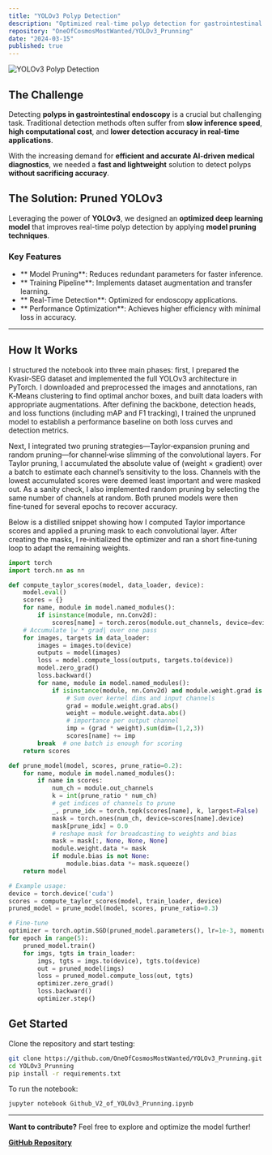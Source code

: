 ```yaml
---
title: "YOLOv3 Polyp Detection"
description: "Optimized real-time polyp detection for gastrointestinal endoscopy using pruning."
repository: "OneOfCosmosMostWanted/YOLOv3_Prunning"
date: "2024-03-15"
published: true
---
```


![YOLOv3 Polyp Detection](https://user-images.githubusercontent.com/placeholder-image)

## The Challenge

Detecting **polyps in gastrointestinal endoscopy** is a crucial but challenging task. Traditional detection methods often suffer from **slow inference speed**, **high computational cost**, and **lower detection accuracy in real-time applications**.

With the increasing demand for **efficient and accurate AI-driven medical diagnostics**, we needed a **fast and lightweight** solution to detect polyps **without sacrificing accuracy**.

## The Solution: Pruned YOLOv3

Leveraging the power of **YOLOv3**, we designed an **optimized deep learning model** that improves real-time polyp detection by applying **model pruning techniques**.

###  **Key Features**
- ** Model Pruning**: Reduces redundant parameters for faster inference.
- ** Training Pipeline**: Implements dataset augmentation and transfer learning.
- ** Real-Time Detection**: Optimized for endoscopy applications.
- ** Performance Optimization**: Achieves higher efficiency with minimal loss in accuracy.

---

##  How It Works

I structured the notebook into three main phases: first, I prepared the Kvasir‑SEG dataset and implemented the full YOLOv3 architecture in PyTorch. I downloaded and preprocessed the images and annotations, ran K‑Means clustering to find optimal anchor boxes, and built data loaders with appropriate augmentations. After defining the backbone, detection heads, and loss functions (including mAP and F1 tracking), I trained the unpruned model to establish a performance baseline on both loss curves and detection metrics.

Next, I integrated two pruning strategies—Taylor‑expansion pruning and random pruning—for channel‑wise slimming of the convolutional layers. For Taylor pruning, I accumulated the absolute value of (weight × gradient) over a batch to estimate each channel’s sensitivity to the loss. Channels with the lowest accumulated scores were deemed least important and were masked out. As a sanity check, I also implemented random pruning by selecting the same number of channels at random. Both pruned models were then fine‑tuned for several epochs to recover accuracy.

Below is a distilled snippet showing how I computed Taylor importance scores and applied a pruning mask to each convolutional layer. After creating the masks, I re‑initialized the optimizer and ran a short fine‑tuning loop to adapt the remaining weights.

```python
import torch
import torch.nn as nn

def compute_taylor_scores(model, data_loader, device):
    model.eval()
    scores = {}
    for name, module in model.named_modules():
        if isinstance(module, nn.Conv2d):
            scores[name] = torch.zeros(module.out_channels, device=device)
    # Accumulate |w * grad| over one pass
    for images, targets in data_loader:
        images = images.to(device)
        outputs = model(images)
        loss = model.compute_loss(outputs, targets.to(device))
        model.zero_grad()
        loss.backward()
        for name, module in model.named_modules():
            if isinstance(module, nn.Conv2d) and module.weight.grad is not None:
                # Sum over kernel dims and input channels
                grad = module.weight.grad.abs()
                weight = module.weight.data.abs()
                # importance per output channel
                imp = (grad * weight).sum(dim=(1,2,3))
                scores[name] += imp
        break  # one batch is enough for scoring
    return scores

def prune_model(model, scores, prune_ratio=0.2):
    for name, module in model.named_modules():
        if name in scores:
            num_ch = module.out_channels
            k = int(prune_ratio * num_ch)
            # get indices of channels to prune
            _, prune_idx = torch.topk(scores[name], k, largest=False)
            mask = torch.ones(num_ch, device=scores[name].device)
            mask[prune_idx] = 0.0
            # reshape mask for broadcasting to weights and bias
            mask = mask[:, None, None, None]
            module.weight.data *= mask
            if module.bias is not None:
                module.bias.data *= mask.squeeze()
    return model

# Example usage:
device = torch.device('cuda')
scores = compute_taylor_scores(model, train_loader, device)
pruned_model = prune_model(model, scores, prune_ratio=0.3)

# Fine‑tune
optimizer = torch.optim.SGD(pruned_model.parameters(), lr=1e-3, momentum=0.9)
for epoch in range(5):
    pruned_model.train()
    for imgs, tgts in train_loader:
        imgs, tgts = imgs.to(device), tgts.to(device)
        out = pruned_model(imgs)
        loss = pruned_model.compute_loss(out, tgts)
        optimizer.zero_grad()
        loss.backward()
        optimizer.step()

```

##  Get Started
Clone the repository and start testing:

```sh
git clone https://github.com/OneOfCosmosMostWanted/YOLOv3_Prunning.git
cd YOLOv3_Prunning
pip install -r requirements.txt
```

To run the notebook:

```sh
jupyter notebook Github_V2_of_YOLOv3_Prunning.ipynb
```

---

 **Want to contribute?** Feel free to explore and optimize the model further!

 **[GitHub Repository](https://github.com/OneOfCosmosMostWanted/YOLOv3_Prunning)**

